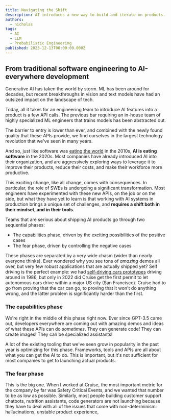 ```yaml
---
title: Navigating the Shift
description: AI introduces a new way to build and iterate on products. In this non-deterministic world, engineering teams need new tools to systematically debug and improve their products.
authors:
  - nicholas
tags:
  - AI
  - LLM
  - Probabilistic Engineering
published: 2023-12-13T00:00:00.000Z
---
```



## From traditional software engineering to AI-everywhere development

Generative AI has taken the world by storm. ML has been around for decades, but recent breakthroughs in vision and text models have had an outsized impact on the landscape of tech.

Today, all it takes for an engineering team to introduce AI features into a product is a few API calls. The previous bar requiring  an in-house team of highly specialized ML engineers that trains models has been abstracted out.

The barrier to entry is lower than ever, and combined with the newly found quality that these APIs provide, we find ourselves in the largest technology revolution that we've seen in many years.

And so, just like software was [eating the world](https://a16z.com/why-software-is-eating-the-world/) in the 2010s, **AI is eating software** in the 2020s. Most companies have already introduced AI into their organization, and are aggressively exploring ways to leverage it to improve their products, reduce their costs, and make their workforce more productive.

This exciting change, like all change, comes with consequences. In particular, the role of SWEs is undergoing a significant transformation. Most engineers have experimented with these new APIs, on the job or on the side, but what they have yet to learn is that working with AI systems in production brings a unique set of challenges, and **requires a shift both in their mindset, and in their tools**.

Teams that are serious about shipping AI products go through two sequential phases:

- The capabilities phase, driven by the exciting possibilities of the positive cases
- The fear phase, driven by controlling the negative cases

These phases are separated by a very wide chasm (wider than nearly everyone thinks). Ever wondered why you see tons of *amazing* demos all over, but very few robust applications that are actually shipped yet? Self driving is the perfect example: we had [self-driving cars prototypes](https://www.youtube.com/watch?v=ntIczNQKfjQ) driving around in 1986, but only in 2022 did Cruise get the first permit to let autonomous cars drive within a major US city (San Francisco). Cruise had to go from proving that the car can go, to proving that it won't do anything wrong, and the latter problem is significantly harder than the first.

### The capabilities phase

We're right in the middle of this phase right now. Ever since GPT-3.5 came out, developers everywhere are coming out with amazing demos and ideas of what these APIs can do *sometimes*. They can generate code! They can create images! They can be specialized assistants!

A lot of the existing tooling that we've seen grow in popularity in the past year is optimizing for this phase. Frameworks, tools and APIs are all about what you can get the AI to do. This is important, but it's not sufficient for most companies to get to launching actual products.

### The fear phase

This is the big one. When I worked at Cruise, the most important metric for the company by far was Safety Critical Events, and we wanted that number to be as low as possible. Similarly, most people building customer support chatbots, nutrition assistants, code generators are not launching because they have to deal with all of the issues that come with non-determinism: hallucinations, unstable product experience,
